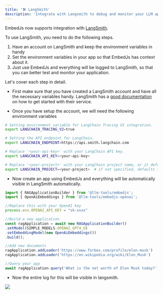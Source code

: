 ---
title: '🛠️ LangSmith'
description: 'Integrate with Langsmith to debug and monitor your LLM app'
---

EmbedJs now supports integration with [LangSmith](https://www.langchain.com/langsmith).

To use LangSmith, you need to do the following steps.

1. Have an account on LangSmith and keep the environment variables in handy
2. Set the environment variables in your app so that EmbedJs has context about it.
3. Just use EmbedJs and everything will be logged to LangSmith, so that you can better test and monitor your application.

Let's cover each step in detail.

* First make sure that you have created a LangSmith account and have all the necessary variables handy. LangSmith has a [good documentation](https://docs.smith.langchain.com/) on how to get started with their service.

* Once you have setup the account, we will need the following environment variables

```bash
# Setting environment variable for LangChain Tracing V2 integration.
export LANGCHAIN_TRACING_V2=true

# Setting the API endpoint for LangChain.
export LANGCHAIN_ENDPOINT=https://api.smith.langchain.com

# Replace '<your-api-key>' with your LangChain API key.
export LANGCHAIN_API_KEY=<your-api-key>

# Replace '<your-project>' with your LangChain project name, or it defaults to "default".
export LANGCHAIN_PROJECT=<your-project>  # if not specified, defaults to "default"
```

* Now create an app using EmbedJs and everything will be automatically visible in LangSmith automatically.


```ts
import { RAGApplicationBuilder } from '@llm-tools/embedjs';
import { OpenAiEmbeddings } from '@llm-tools/embedjs-openai';

//Replace this with your OpenAI key
process.env.OPENAI_API_KEY = "sk-xxxx"

//Build a new application
const ragApplication = await new RAGApplicationBuilder()
.setModel(SIMPLE_MODELS.OPENAI_GPT4_O)
.setEmbeddingModel(new OpenAiEmbeddings())
.build();

//Add new documents
ragApplication.addLoader('https://www.forbes.com/profile/elon-musk')
ragApplication.addLoader('https://en.wikipedia.org/wiki/Elon_Musk')

//Query your app
await ragApplication.query('What is the net worth of Elon Musk today?')
```

* Now the entire log for this will be visible in langsmith.

<img src="/images/langsmith.png"/>
